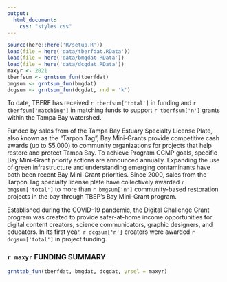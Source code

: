 ```yaml
---
output:
  html_document:
    css: "styles.css"
---
```


```r
source(here::here('R/setup.R'))
load(file = here('data/tberfdat.RData'))
load(file = here('data/bmgdat.RData'))
load(file = here('data/dcgdat.RData'))
maxyr <- 2021
tberfsum <- grntsum_fun(tberfdat)
bmgsum <- grntsum_fun(bmgdat)
dcgsum <- grntsum_fun(dcgdat, rnd = 'k')
```

To date, TBERF has received `r tberfsum['total']` in funding and `r tberfsum['matching']` in matching funds to support `r tberfsum['n']` grants within the Tampa Bay watershed.

Funded by sales from of the Tampa Bay Estuary Specialty License Plate, also known as the "Tarpon Tag", Bay Mini-Grants provide competitive cash awards (up to \$5,000) to community organizations for projects that help restore and protect Tampa Bay. To achieve Program CCMP goals, specific Bay Mini-Grant priority actions are announced annually. Expanding the use of green infrastructure and understanding emerging contaminants have both been recent Bay Mini-Grant priorities. Since 2000, sales from the Tarpon Tag specialty license plate have collectively awarded `r bmgsum['total']` to more than `r bmgsum['n']` community-based restoration projects in the bay through TBEP's Bay Mini-Grant program.

Established during the COVID-19 pandemic, the Digital Challenge Grant program was created to provide safer-at-home income opportunities for digital content creators, science communicators, graphic designers, and educators. In its first year, `r dcgsum['n']` creators were awarded `r dcgsum['total']` in project funding.

### `r maxyr` FUNDING SUMMARY 

```r
grnttab_fun(tberfdat, bmgdat, dcgdat, yrsel = maxyr)
```

